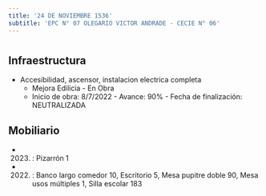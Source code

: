 ```yaml
---
title: '24 DE NOVIEMBRE 1536'
subtitle: 'EPC N° 07 OLEGARIO VICTOR ANDRADE - CECIE N° 06'
---
```


#
## Infraestructura

* Accesibilidad, ascensor, instalacion electrica completa 
    + Mejora Edilicia - En Obra 
    + Inicio de obra: 8/7/2022 - Avance: 90% - Fecha de finalización: NEUTRALIZADA 






## Mobiliario

*  (2023) : Pizarrón 1 

*  (2022) : Banco largo comedor 10, Escritorio 5, Mesa pupitre doble 90, Mesa usos múltiples 1, Silla escolar 183 



